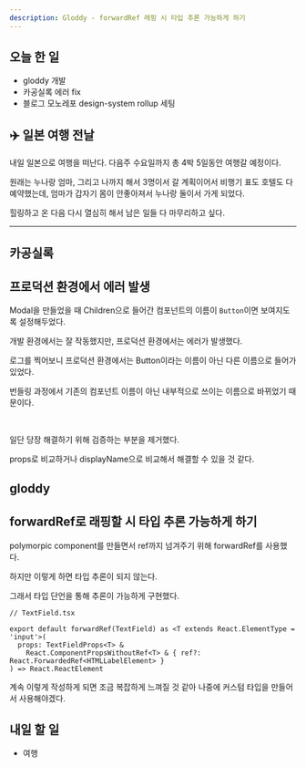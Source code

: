 ```yaml
---
description: Gloddy - forwardRef 래핑 시 타입 추론 가능하게 하기
---
```


## 오늘 한 일

- gloddy 개발
- 카공실록 에러 fix
- 블로그 모노레포 design-system rollup 세팅

## ✈️ 일본 여행 전날

내일 일본으로 여행을 떠난다. 다음주 수요일까지 총 4박 5일동안 여행갈 예정이다.

원래는 누나랑 엄마, 그리고 나까지 해서 3명이서 갈 계획이어서 비행기 표도 호텔도 다 예약했는데, 엄마가 갑자기 몸이 안좋아져서 누나랑 둘이서 가게 되었다.

힐링하고 온 다음 다시 열심히 해서 남은 일들 다 마무리하고 싶다.

---

## 카공실록

## 프로덕션 환경에서 에러 발생

Modal을 만들었을 때 Children으로 들어간 컴포넌트의 이름이 `Button`이면 보여지도록 설정해두었다.

개발 환경에서는 잘 작동했지만, 프로덕션 환경에서는 에러가 발생했다.

로그를 찍어보니 프로덕션 환경에서는 Button이라는 이름이 아닌 다른 이름으로 들어가 있었다.

번들링 과정에서 기존의 컴포넌트 이름이 아닌 내부적으로 쓰이는 이름으로 바뀌었기 때문이다.

<br />

일단 당장 해결하기 위해 검증하는 부분을 제거했다.

props로 비교하거나 displayName으로 비교해서 해결할 수 있을 것 같다.

## gloddy

## forwardRef로 래핑할 시 타입 추론 가능하게 하기

polymorpic component를 만들면서 ref까지 넘겨주기 위해 forwardRef를 사용했다.

하지만 이렇게 하면 타입 추론이 되지 않는다.

그래서 타입 단언을 통해 추론이 가능하게 구현했다.

```tsx
// TextField.tsx

export default forwardRef(TextField) as <T extends React.ElementType = 'input'>(
  props: TextFieldProps<T> &
    React.ComponentPropsWithoutRef<T> & { ref?: React.ForwardedRef<HTMLLabelElement> }
) => React.ReactElement
```

계속 이렇게 작성하게 되면 조금 복잡하게 느껴질 것 같아 나중에 커스텀 타입을 만들어서 사용해야겠다.

## 내일 할 일

- 여행
